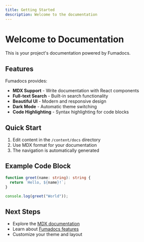 ```yaml
---
title: Getting Started
description: Welcome to the documentation
---
```


# Welcome to Documentation

This is your project's documentation powered by Fumadocs.

## Features

Fumadocs provides:

- **MDX Support** - Write documentation with React components
- **Full-text Search** - Built-in search functionality
- **Beautiful UI** - Modern and responsive design
- **Dark Mode** - Automatic theme switching
- **Code Highlighting** - Syntax highlighting for code blocks

## Quick Start

1. Edit content in the `/content/docs` directory
2. Use MDX format for your documentation
3. The navigation is automatically generated

## Example Code Block

```typescript
function greet(name: string): string {
  return `Hello, ${name}!`;
}

console.log(greet("World"));
```

## Next Steps

- Explore the [MDX documentation](https://mdxjs.com/)
- Learn about [Fumadocs features](https://fumadocs.dev)
- Customize your theme and layout
